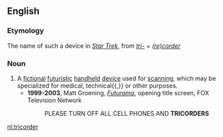 ==English==

===Etymology===
The name of such a device in ''[[w:Star Trek|Star Trek]]'', from ''[[tri-]]'' + ''[[recorder|(re)corder]]''

===Noun===
{{wikipedia}}
{{en-noun}}

# A [[fictional]] [[futuristic]] [[handheld]] [[device]] used for [[scan]]ning, which may be specialized for medical, technical{{,}} or other purposes.
#*'''1999-2003''', Matt Groening, ''[[w:Futurama|Futurama]]'', opening title screen, FOX Television Network
#*:PLEASE TURN OFF ALL CELL PHONES AND '''TRICORDERS'''

[[nl:tricorder]]